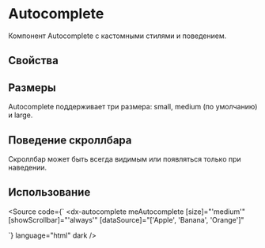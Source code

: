 
<Meta
  title="Компоненты/Autocomplete"
  component={MeAutocompleteDirective}
  of={AutocompleteStories}
/>

# Autocomplete

Компонент Autocomplete с кастомными стилями и поведением.

<Story of={AutocompleteStories.Default} />

## Свойства

<Controls of={AutocompleteStories.Default} />

## Размеры

Autocomplete поддерживает три размера: small, medium (по умолчанию) и large.

<Story of={AutocompleteStories.Small} />
<Story of={AutocompleteStories.Default} />
<Story of={AutocompleteStories.Large} />

## Поведение скроллбара

Скроллбар может быть всегда видимым или появляться только при наведении.

<Story of={AutocompleteStories.Default} />
<Story of={AutocompleteStories.ScrollOnHover} />

## Использование

<Source
  code={`
<dx-autocomplete
  meAutocomplete
  [size]="'medium'"
  [showScrollbar]="'always'"
  [dataSource]="['Apple', 'Banana', 'Orange']"
></dx-autocomplete>
  `}
  language="html"
  dark
/>
